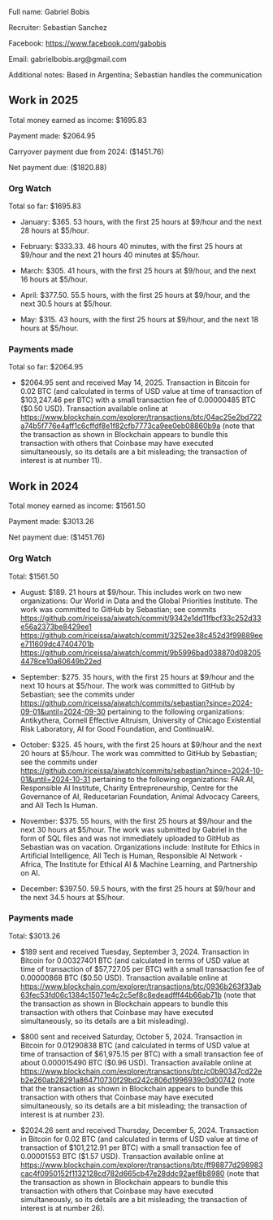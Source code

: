 Full name: Gabriel Bobis

Recruiter: Sebastian Sanchez

Facebook: https://www.facebook.com/gabobis

Email: gabrielbobis.arg@gmail.com

Additional notes: Based in Argentina; Sebastian handles the communication

==Work in 2025==

Total money earned as income: $1695.83

Payment made: $2064.95

Carryover payment due from 2024: ($1451.76)

Net payment due: ($1820.88)

===Org Watch===

Total so far: $1695.83

* January: $365. 53 hours, with the first 25 hours at $9/hour and the next 28 hours at $5/hour.

* February: $333.33. 46 hours 40 minutes, with the first 25 hours at $9/hour and the next 21 hours 40 minutes at $5/hour.

* March: $305. 41 hours, with the first 25 hours at $9/hour, and the next 16 hours at $5/hour.

* April: $377.50. 55.5 hours, with the first 25 hours at $9/hour, and the next 30.5 hours at $5/hour.

* May: $315. 43 hours, with the first 25 hours at $9/hour, and the next 18 hours at $5/hour.

===Payments made===

Total so far: $2064.95

* $2064.95 sent and received May 14, 2025. Transaction in Bitcoin for 0.02 BTC (and calculated in terms of USD value at time of transaction of $103,247.46 per BTC) with a small transaction fee of 0.00000485 BTC ($0.50 USD). Transaction available online at https://www.blockchain.com/explorer/transactions/btc/04ac25e2bd722a74b5f776e4aff1c6cffdf8e1f82cfb7773ca9ee0eb08860b9a (note that the transaction as shown in Blockchain appears to bundle this transaction with others that Coinbase may have executed simultaneously, so its details are a bit misleading; the transaction of interest is at number 11).

==Work in 2024==

Total money earned as income: $1561.50

Payment made: $3013.26

Net payment due: ($1451.76)

===Org Watch===

Total: $1561.50

* August: $189. 21 hours at $9/hour. This includes work on two new organizations: Our World in Data and the Global Priorities Institute. The work was committed to GitHub by Sebastian; see commits https://github.com/riceissa/aiwatch/commit/9342e1dd11fbcf33c252d33e56a2373be8429ee1 https://github.com/riceissa/aiwatch/commit/3252ee38c452d3f99889eee711609dc47404701b https://github.com/riceissa/aiwatch/commit/9b5996bad038870d082054478ce10a60649b22ed

* September: $275. 35 hours, with the first 25 hours at $9/hour and the next 10 hours at $5/hour. The work was committed to GitHub by Sebastian; see the commits under https://github.com/riceissa/aiwatch/commits/sebastian?since=2024-09-01&until=2024-09-30 pertaining to the following organizations: Antikythera, Cornell Effective Altruism, University of Chicago Existential Risk Laboratory, AI for Good Foundation, and ContinualAI.

* October: $325. 45 hours, with the first 25 hours at $9/hour and the next 20 hours at $5/hour. The work was committed to GitHub by Sebastian; see the commits under https://github.com/riceissa/aiwatch/commits/sebastian?since=2024-10-01&until=2024-10-31 pertaining to the following organizations: FAR.AI, Responsible AI Institute, Charity Entrepreneurship, Centre for the Governance of AI, Reducetarian Foundation, Animal Advocacy Careers, and All Tech Is Human.

* November: $375. 55 hours, with the first 25 hours at $9/hour and the next 30 hours at $5/hour. The work was submitted by Gabriel in the form of SQL files and was not immediately uploaded to GitHub as Sebastian was on vacation. Organizations include: Institute for Ethics in Artificial Intelligence, All Tech is Human, Responsible AI Network - Africa, The Institute for Ethical AI & Machine Learning, and Partnership on AI.

* December: $397.50. 59.5 hours, with the first 25 hours at $9/hour and the next 34.5 hours at $5/hour.

===Payments made===

Total: $3013.26

* $189 sent and received Tuesday, September 3, 2024. Transaction in Bitcoin for 0.00327401 BTC (and calculated in terms of USD value at time of transaction of $57,727.05 per BTC) with a small transaction fee of 0.00000868 BTC ($0.50 USD). Transaction available online at https://www.blockchain.com/explorer/transactions/btc/0936b263f33ab63fec53fd06c1384c15071e4c2c5ef8c8edeadfff44b66ab71b (note that the transaction as shown in Blockchain appears to bundle this transaction with others that Coinbase may have executed simultaneously, so its details are a bit misleading).

* $800 sent and received Saturday, October 5, 2024. Transaction in Bitcoin for 0.01290838 BTC (and calculated in terms of USD value at time of transaction of $61,975.15 per BTC) with a small transaction fee of about 0.000015490 BTC ($0.96 USD). Transaction available online at https://www.blockchain.com/explorer/transactions/btc/c0b90347cd22eb2e260ab28291a864710730f29bd242c806d1996939c0d00742 (note that the transaction as shown in Blockchain appears to bundle this transaction with others that Coinbase may have executed simultaneously, so its details are a bit misleading; the transaction of interest is at number 23).

* $2024.26 sent and received Thursday, December 5, 2024. Transaction in Bitcoin for 0.02 BTC (and calculated in terms of USD value at time of transaction of $101,212.91 per BTC) with a small transaction fee of 0.00001553 BTC ($1.57 USD). Transaction available online at https://www.blockchain.com/explorer/transactions/btc/ff98877d298983cac4f0950152f1132128cd782d665cb47e28ddc92aef8b8980 (note that the transaction as shown in Blockchain appears to bundle this transaction with others that Coinbase may have executed simultaneously, so its details are a bit misleading; the transaction of interest is at number 26).
